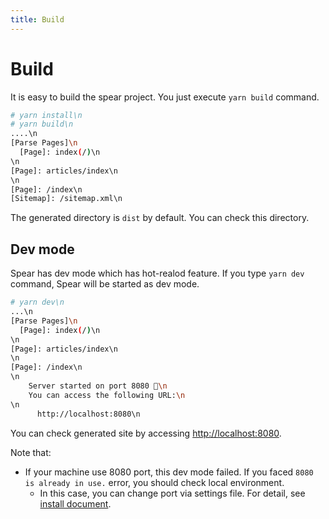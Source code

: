 ```yaml
---
title: Build
---
```


# Build

It is easy to build the spear project. You just execute `yarn build` command.

```bash
# yarn install\n
# yarn build\n
....\n
[Parse Pages]\n
  [Page]: index(/)\n
\n
[Page]: articles/index\n
\n
[Page]: /index\n
[Sitemap]: /sitemap.xml\n
```

The generated directory is `dist` by default. You can check this directory.


## Dev mode

Spear has dev mode which has hot-realod feature. If you type `yarn dev` command, Spear will be started as dev mode.

```bash
# yarn dev\n
...\n
[Parse Pages]\n
  [Page]: index(/)\n
\n
[Page]: articles/index\n
\n
[Page]: /index\n
\n
    Server started on port 8080 🚀\n
    You can access the following URL:\n
\n
      http://localhost:8080\n
```

You can check generated site by accessing [http://localhost:8080](http://localhost:8080/).

Note that:
- If your machine use 8080 port, this dev mode failed. If you faced `8080 is already in use.` error, you should check local environment.
  - In this case, you can change port via settings file. For detail, see [install document](/{{lang}}/intro/install.html).
